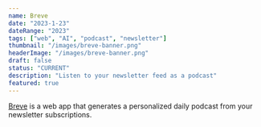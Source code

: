 ```yaml
---
name: Breve
date: "2023-1-23"
dateRange: "2023"
tags: ["web", "AI", "podcast", "newsletter"]
thumbnail: "/images/breve-banner.png"
headerImage: "/images/breve-banner.png"
draft: false
status: "CURRENT"
description: "Listen to your newsletter feed as a podcast"
featured: true
---
```


[Breve](https://www.breve.to/) is a web app that generates a personalized daily podcast from your newsletter subscriptions.
